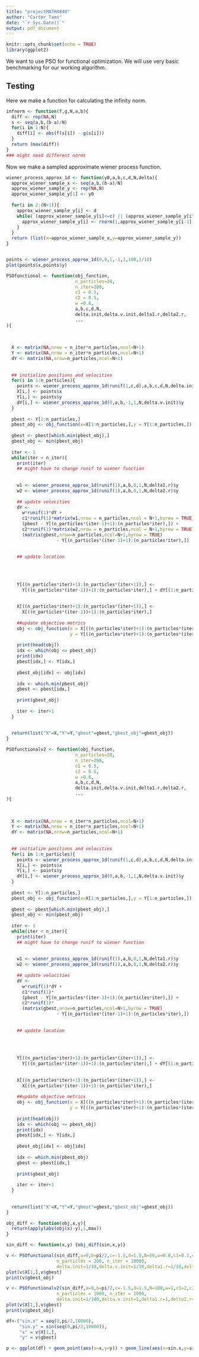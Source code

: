 ```yaml
---
title: "projectMATH4840"
author: "Carter Tams"
date: "`r Sys.Date()`"
output: pdf_document
---
```


```r
knitr::opts_chunk$set(echo = TRUE)
library(ggplot2)
```

We want to use PSO for functional optimization. We will use very basic benchmarking for our working algorithm.

## Testing 

Here we make a function for calculating the infinity norm.

```r
infnorm <- function(f,g,N,a,b){
  diff <- rep(NA,N)
  s <- seq(a,b,(b-a)/N)
  for(i in 1:N){
    diff[i] <- abs(f(s[i]) - g(s[i]))
  }
  return (max(diff))
}
### might need different norms
```

Now we make a sampled approximate wiener process function.

```r

wiener_process_approx_1d <- function(y0,a,b,c,d,N,delta){
  approx_wiener_sample_x <- seq(a,b,(b-a)/N)
  approx_wiener_sample_y <- rep(NA,N)
  approx_wiener_sample_y[1] <- y0
  
  for(i in 2:(N+1)){
    approx_wiener_sample_y[i] <- d
    while( (approx_wiener_sample_y[i]<=c) || (approx_wiener_sample_y[i]>=d) ){
      approx_wiener_sample_y[i] <- rnorm(1,approx_wiener_sample_y[i-1],delta)
    }
  }
  return (list(x=approx_wiener_sample_x,y=approx_wiener_sample_y))
}


points <- wiener_process_approx_1d(0,0,1,-1,1,100,1/10)
plot(points$x,points$y)
```



```r

PSOfunctional <- function(obj_function,
                          n_particles=20,
                          n_iter=200,
                          c1 = 0.5,
                          c2 = 0.5,
                          w =0.8,
                          a,b,c,d,N,
                          delta.init,delta.v.init,delta1.r,delta2.r,
                          ...
){
  
  
  
  X <- matrix(NA,nrow = n_iter*n_particles,ncol=N+1)
  Y <- matrix(NA,nrow = n_iter*n_particles,ncol=N+1)
  dY <- matrix(NA,nrow=n_particles,ncol=N+1)
  
  
  ## initialize positions and velocities
  for(i in 1:n_particles){
    points <- wiener_process_approx_1d(runif(1,c,d),a,b,c,d,N,delta.init)
    X[i,] <- points$x
    Y[i,] <- points$y
    dY[i,] <- wiener_process_approx_1d(0,a,b,-1,1,N,delta.v.init)$y
  }
  
  pbest <- Y[1:n_particles,]
  pbest_obj <- obj_function(x=X[1:n_particles,],y = Y[1:n_particles,])
  
  gbest <- pbest[which.min(pbest_obj),]
  gbest_obj <- min(pbest_obj)
  
  iter <- 1
  while(iter < n_iter){
    print(iter)
    ## might have to change runif to wiener function
    
    
    w1 <- wiener_process_approx_1d(runif(1),a,b,0,1,N,delta1.r)$y
    w2 <- wiener_process_approx_1d(runif(1),a,b,0,1,N,delta2.r)$y
    
    ## update velocities
    dY <- 
      w*runif(1)*dY + 
      c1*runif(1)*matrix(w1,nrow = n_particles,ncol = N+1,byrow = TRUE)*
      (pbest - Y[(n_particles*(iter-1)+1):(n_particles*iter),]) + 
      c2*runif(1)*matrix(w2,nrow = n_particles,ncol = N+1,byrow = TRUE)*
      (matrix(gbest,nrow=n_particles,ncol=N+1,byrow = TRUE) 
                   - Y[(n_particles*(iter-1)+1):(n_particles*iter),])
    
    
    ## update location
    
    
    
    
    Y[((n_particles*iter)+1):(n_particles*(iter+1)),] <-
      Y[((n_particles*(iter-1))+1):(n_particles*iter),] + dY[(1:n_particles),]
    
    
    X[((n_particles*iter)+1):(n_particles*(iter+1)),] <-
      X[((n_particles*(iter-1))+1):(n_particles*iter),]
    
    ##update objective metrics
    obj <- obj_function(x = X[((n_particles*iter)+1):(n_particles*(iter+1)),],
                        y = Y[((n_particles*iter)+1):(n_particles*(iter+1)),])
    
    print(head(obj))
    idx <- which(obj <= pbest_obj)
    print(idx)
    pbest[idx,] <- Y[idx,]
    
    pbest_obj[idx] <- obj[idx]
    
    idx <- which.min(pbest_obj)
    gbest <- pbest[idx,]
    
    print(gbest_obj)
    
    iter <- iter+1
  }
  
  
  return(list("X"=X,"Y"=Y,"gbest"=gbest,"gbest_obj"=gbest_obj))
}


```


```r
PSOfunctionalv2 <- function(obj_function,
                          n_particles=20,
                          n_iter=200,
                          c1 = 0.5,
                          c2 = 0.5,
                          w =0.8,
                          a,b,c,d,N,
                          delta.init,delta.v.init,delta1.r,delta2.r,
                          ...
){
  
  
  
  X <- matrix(NA,nrow = n_iter*n_particles,ncol=N+1)
  Y <- matrix(NA,nrow = n_iter*n_particles,ncol=N+1)
  dY <- matrix(NA,nrow=n_particles,ncol=N+1)
  
  
  ## initialize positions and velocities
  for(i in 1:n_particles){
    points <- wiener_process_approx_1d(runif(1,c,d),a,b,c,d,N,delta.init)
    X[i,] <- points$x
    Y[i,] <- points$y
    dY[i,] <- wiener_process_approx_1d(0,a,b,-1,1,N,delta.v.init)$y
  }
  
  pbest <- Y[1:n_particles,]
  pbest_obj <- obj_function(x=X[1:n_particles,],y = Y[1:n_particles,])
  
  gbest <- pbest[which.min(pbest_obj),]
  gbest_obj <- min(pbest_obj)
  
  iter <- 1
  while(iter < n_iter){
    print(iter)
    ## might have to change runif to wiener function
    
    
    w1 <- wiener_process_approx_1d(runif(1),a,b,0,1,N,delta1.r)$y
    w2 <- wiener_process_approx_1d(runif(1),a,b,0,1,N,delta2.r)$y
    
    ## update velocities
    dY <- 
      w*runif(1)*dY + 
      c1*runif(1)*
      (pbest - Y[(n_particles*(iter-1)+1):(n_particles*iter),]) + 
      c2*runif(1)*
      (matrix(gbest,nrow=n_particles,ncol=N+1,byrow = TRUE) 
                   - Y[(n_particles*(iter-1)+1):(n_particles*iter),])
    
    
    ## update location
    
    
    
    
    Y[((n_particles*iter)+1):(n_particles*(iter+1)),] <-
      Y[((n_particles*(iter-1))+1):(n_particles*iter),] + dY[(1:n_particles),]
    
    
    X[((n_particles*iter)+1):(n_particles*(iter+1)),] <-
      X[((n_particles*(iter-1))+1):(n_particles*iter),]
    
    ##update objective metrics
    obj <- obj_function(x = X[((n_particles*iter)+1):(n_particles*(iter+1)),],
                        y = Y[((n_particles*iter)+1):(n_particles*(iter+1)),])
    
    print(head(obj))
    idx <- which(obj <= pbest_obj)
    print(idx)
    pbest[idx,] <- Y[idx,]
    
    pbest_obj[idx] <- obj[idx]
    
    idx <- which.min(pbest_obj)
    gbest <- pbest[idx,]
    
    print(gbest_obj)
    
    iter <- iter+1
  }
  
  
  return(list("X"=X,"Y"=Y,"gbest"=gbest,"gbest_obj"=gbest_obj))
}
```




```r
obj_diff <- function(obj,x,y){
  return(apply(abs(obj(x)-y),1,max))
}

sin_diff <- function(x,y) {obj_diff(sin,x,y)}

```


```r

v <- PSOfunctional(sin_diff,a=0,b=pi/2,c=-1.5,d=1.5,N=50,w=0.8,c1=0.1,c2=0.1,
                   n_particles = 200, n_iter = 10000,
                   delta.init=1/10,delta.v.init=1/10,delta1.r=1/10,delta2.r=1/1000)
plot(v$X[1,],v$gbest)
print(v$gbest_obj)
```

```r
v <- PSOfunctionalv2(sin_diff,a=0,b=pi/2,c=-1.5,d=1.5,N=100,w=1,c1=2,c2=2,
                   n_particles = 1000, n_iter = 1000,
                   delta.init=1/100,delta.v.init=1,delta1.r=1,delta2.r=1)
plot(v$X[1,],v$gbest)
print(v$gbest_obj)

df<-("sin.x" = seq(0,pi/2,10000),
     "sin.y" = sin(seq(0,pi/2,10000)),
     "x" = v$X[1,],
     "y" = v$gbest)

p <- ggplot(df) + geom_point(aes(x=x,y=y)) + geom_line(aes(x=sin.x,y=sin.y))
```
